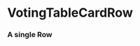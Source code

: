 

<Meta title="Library/Tables/Rows" component={VotingTableCardRow} />

# VotingTableCardRow

### A single Row

<Props of={VotingTableCardRow} />

<Story name="Single Row">
  <VotingTableCardRow
    legislationName={text("Legislation name", "Example Legislation Name")}
    legislationLink={text("Link to legislative text", "https://www.google.com")}
    isEven={boolean("Is this row even or odd in the table display", true)}
    voteDecision={text("Was the councilor's vote in favor of the legislation", "Reject")}
    councilDecision={text("What was the council's decision?", "Approve")}
    legislationTags={array("Tags", ["bike", "example", "lanes", "rental"])}
    meetingDate={text("JS Date Contructable String", "03/26/2021")}
    meetingLink={text("Link to Meeting", "https://www.google.com")}
    committeeName={text("Committee Name", "Example Committee")}
  />
</Story>